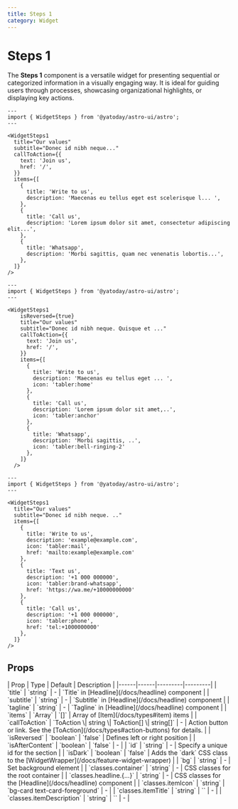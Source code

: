 ```yaml
---
title: Steps 1
category: Widget
---
```



# Steps 1

The **Steps 1** component is a versatile widget for presenting sequential or categorized information in a visually engaging way. It is ideal for guiding users through processes, showcasing organizational highlights, or displaying key actions.

<Demo title="Default" class="bg-background">
  <WidgetSteps1
    title="Our values"
    subtitle="Donec id nibh neque. Quisque et fermentum tortor. Fusce vitae dolor a mauris dignissim commodo. Ut eleifend luctus condimentum."
    callToAction={{
      text: 'Join us',
      href: '/',
    }}
    items={[
      {
        title: 'Write to us',
        description: 'Maecenas eu tellus eget est scelerisque lacinia et a diam. Aliquam velit lorem, vehicula id fermentum et, rhoncus et purus. ',
      },
      {
        title: 'Call us',
        description: 'Lorem ipsum dolor sit amet, consectetur adipiscing elit. Morbi sagittis, quam nec venenatis lobortis, mi risus tempus nulla.',
      },
      {
        title: 'Whatsapp',
        description: 'Morbi sagittis, quam nec venenatis lobortis, mi risus tempus nulla, sed porttitor est nibh at nulla.',
      },
    ]}
  />
</Demo>

```astro
---
import { WidgetSteps } from '@yatoday/astro-ui/astro';
---

<WidgetSteps1
  title="Our values"
  subtitle="Donec id nibh neque..."
  callToAction={{
    text: 'Join us',
    href: '/',
  }}
  items={[
    {
      title: 'Write to us',
      description: 'Maecenas eu tellus eget est scelerisque l... ',
    },
    {
      title: 'Call us',
      description: 'Lorem ipsum dolor sit amet, consectetur adipiscing elit...',
    },
    {
      title: 'Whatsapp',
      description: 'Morbi sagittis, quam nec venenatis lobortis...',
    },
  ]}
/>
```

<Demo title="Reversed & Icons" class="bg-background">
  <WidgetSteps1
    isReversed={true}
    title="Our values"
    subtitle="Donec id nibh neque. Quisque et fermentum tortor. Fusce vitae dolor a mauris dignissim commodo. Ut eleifend luctus condimentum."
    callToAction={{
      text: 'Join us',
      href: '/',
    }}
    items={[
      {
        title: 'Write to us',
        description: 'Maecenas eu tellus eget est scelerisque lacinia et a diam. Aliquam velit lorem, vehicula id fermentum et, rhoncus et purus. ',
        icon: 'tabler:home'
      },
      {
        title: 'Call us',
        description: 'Lorem ipsum dolor sit amet, consectetur adipiscing elit. Morbi sagittis, quam nec venenatis lobortis, mi risus tempus nulla.',
        icon: 'tabler:anchor'
      },
      {
        title: 'Whatsapp',
        description: 'Morbi sagittis, quam nec venenatis lobortis, mi risus tempus nulla, sed porttitor est nibh at nulla.',
        icon: 'tabler:bell-ringing-2'
      },
    ]}
  />
</Demo>

```astro
---
import { WidgetSteps } from '@yatoday/astro-ui/astro';
---

<WidgetSteps1
    isReversed={true}
    title="Our values"
    subtitle="Donec id nibh neque. Quisque et ..."
    callToAction={{
      text: 'Join us',
      href: '/',
    }}
    items={[
      {
        title: 'Write to us',
        description: 'Maecenas eu tellus eget ... ',
        icon: 'tabler:home'
      },
      {
        title: 'Call us',
        description: 'Lorem ipsum dolor sit amet,..',
        icon: 'tabler:anchor'
      },
      {
        title: 'Whatsapp',
        description: 'Morbi sagittis, ..',
        icon: 'tabler:bell-ringing-2'
      },
    ]}
  />
```


<Demo title="Links" class="bg-background">
  <WidgetSteps1
    title="Our values"
    subtitle="Donec id nibh neque. Quisque et fermentum tortor. Fusce vitae dolor a mauris dignissim commodo. Ut eleifend luctus condimentum."
    items={[
      {
        title: 'Write to us',
        description: 'example@example.com',
        icon: 'tabler:mail',
        href: 'mailto:example@example.com'
      },
      {
        title: 'Text us',
        description: '+1 000 000000',
        icon: 'tabler:brand-whatsapp',
        href: 'https://wa.me/+10000000000'
      },
      {
        title: 'Call us',
        description: '+1 000 000000',
        icon: 'tabler:phone',
        href: 'tel:+1000000000'
      },
    ]}
  />
</Demo>

```astro
---
import { WidgetSteps } from '@yatoday/astro-ui/astro';
---

<WidgetSteps1
  title="Our values"
  subtitle="Donec id nibh neque. .."
  items={[
    {
      title: 'Write to us',
      description: 'example@example.com',
      icon: 'tabler:mail',
      href: 'mailto:example@example.com'
    },
    {
      title: 'Text us',
      description: '+1 000 000000',
      icon: 'tabler:brand-whatsapp',
      href: 'https://wa.me/+10000000000'
    },
    {
      title: 'Call us',
      description: '+1 000 000000',
      icon: 'tabler:phone',
      href: 'tel:+1000000000'
    },
  ]}
/>
```

## Props

<div className="overflow-x-auto">
  <div className="min-w-xl">
    | Prop | Type | Default | Description |
    |------|------|---------|---------|
    | `title` | `string` | - | `Title` in [Headline](/docs/headline) component |
    | `subtitle` | `string` | - | `Subtitle` in [Headline](/docs/headline) component |
    | `tagline` | `string` | - | `Tagline` in [Headline](/docs/headline) component |
    | `items` | `Array` | `[]` | Array of [Item](/docs/types#item) items |
    | `callToAction` | `ToAction \| string \| ToAction[] \| string[]` | - | Action button or link. See the [ToAction](/docs/types#action-buttons) for details.  |
    | `isReversed` | `boolean` | `false` | Defines left or right position |
    | `isAfterContent` | `boolean` | `false` | - |
    | `id` | `string` | - | Specify a unique id for the section |
    | `isDark` | `boolean` | `false` | Adds the `dark` CSS class to the [WidgetWrapper](/docs/feature-widget-wrapper) |
    | `bg` | `string` | - | Set background element |
    | `classes.container` | `string` | - | CSS classes for the root container |
    | `classes.headline.{...}` | `string` | - | CSS classes for the [Headline](/docs/headline) component |
    | `classes.itemIcon` | `string` | `bg-card text-card-foreground` | - |
    | `classes.itemTitle` | `string` | `` | - |
    | `classes.itemDescription` | `string` | `` | - |
  </div>
</div>

